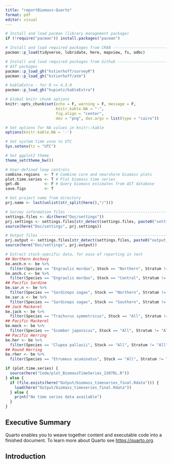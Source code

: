```yaml
---
title: "reportBiomass-Quarto"
format: pdf
editor: visual
---
```


```r
# Install and load pacman (library management package)
if (!require("pacman")) install.packages("pacman")

# Install and load required packages from CRAN ---------------------------------
pacman::p_load(tidyverse, lubridate, here, mapview, fs, odbc)

# Install and load required packages from Github -------------------------------
# AST packages
pacman::p_load_gh("kstierhoff/surveyR")
pacman::p_load_gh("kstierhoff/atm")

# kableExtra - for R >= 4.3.0
pacman::p_load_gh("kupietz/kableExtra")

# Global knitr chunk options
knitr::opts_chunk$set(echo = F, warning = F, message = F,
                      knitr.kable.NA = "-",
                      fig.align = "center",
                      dev = "png", dev.args = list(type = "cairo"))

# Set options for NA values in knitr::kable
options(knitr.kable.NA = '-')

# Set system time zone to UTC
Sys.setenv(tz = "UTC")

# Set ggplot2 theme
theme_set(theme_bw())
```

```r
# User-defined loop controls
combine.regions  <- T # Combine core and nearshore biomass plots
plot.time.series <- T # Plot biomass time series 
get.db           <- F # Query biomass estimates from AST database
save.figs        <- T
```

```r
# Get project name from directory
prj.name <- last(unlist(str_split(here(),"/")))

# Survey information files ------------------------------------------------------
settings.files <- dir(here("Doc/settings"))
prj.settings <- settings.files[str_detect(settings.files, paste0("settings_", prj.name, ".R"))]
source(here("Doc/settings", prj.settings))

# Output files ------------------------------------------------------------------
prj.output <- settings.files[str_detect(settings.files, paste0("output_", prj.name, ".R"))]
source(here("Doc/settings", prj.output))
```

```r
# Extract stock-specific data, for ease of reporting in text
## Northern Anchovy
be.anch.n <- be %>% 
  filter(Species == "Engraulis mordax", Stock == "Northern", Stratum != "All")
be.anch.c <- be %>% 
  filter(Species == "Engraulis mordax", Stock == "Central", Stratum != "All")
## Pacific Sardine
be.sar.n <- be %>% 
  filter(Species == "Sardinops sagax", Stock == "Northern", Stratum != "All")
be.sar.s <- be %>% 
  filter(Species == "Sardinops sagax", Stock == "Southern", Stratum != "All")
## Jack Mackerel
be.jack <- be %>% 
  filter(Species == "Trachurus symmetricus", Stock == "All", Stratum != "All")
## Pacific Mackerel
be.mack <- be %>% 
  filter(Species == "Scomber japonicus", Stock == "All", Stratum != "All")
## Pacific Herring
be.her <- be %>% 
  filter(Species == "Clupea pallasii", Stock == "All", Stratum != "All")
## Round Herring
be.rher <- be %>% 
  filter(Species == "Etrumeus acuminatus", Stock == "All", Stratum != "All")
```

```r
if (plot.time.series) {
  source(here("Code/plot_BiomassTimeSeries_2307RL.R"))
} else {
  if (file.exists(here("Output/biomass_timeseries_final.Rdata"))) {
    load(here("Output/biomass_timeseries_final.Rdata"))  
  } else {
    print("No time series data available")
  }
}
```

## Executive Summary

Quarto enables you to weave together content and executable code into a finished document. To learn more about Quarto see <https://quarto.org>.

## Introduction
